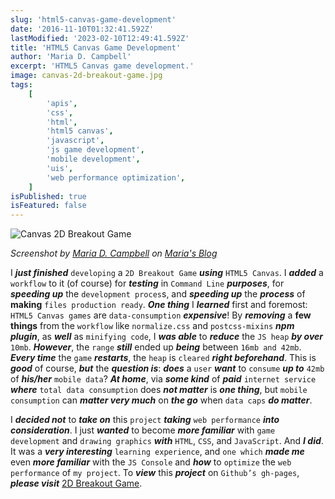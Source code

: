 ```yaml
---
slug: 'html5-canvas-game-development'
date: '2016-11-10T01:32:41.592Z'
lastModified: '2023-02-10T12:49:41.592Z'
title: 'HTML5 Canvas Game Development'
author: 'Maria D. Campbell'
excerpt: 'HTML5 Canvas game development.'
image: canvas-2d-breakout-game.jpg
tags:
    [
        'apis',
        'css',
        'html',
        'html5 canvas',
        'javascript',
        'js game development',
        'mobile development',
        'uis',
        'web performance optimization',
    ]
isPublished: true
isFeatured: false
---
```


![Canvas 2D Breakout Game](canvas-2d-breakout-game.jpg)

*Screenshot by [Maria D. Campbell](https://www.interglobalmedianetwork.com/about) on [Maria's Blog](/images/posts/html5-canvas-game-development/canvas-2d-breakout-game.jpg)*

I ***just finished*** `developing` a `2D Breakout Game` ***using*** `HTML5 Canvas`. I ***added*** a `workflow` to it (of course) for ***testing*** in `Command Line` ***purposes***, for ***speeding up*** the `development proces`s, and ***speeding up*** the ***process*** of ****making**** `files production ready`. ***One thing*** I ***learned*** first and foremost: `HTML5 Canvas games` are `data-consumption` ***expensive***! By **_removing_** a **few things** from the `workflow` like `normalize.css` and `postcss-mixins` ***npm plugin***, as ***well***
as `minifying code`, I ***was able*** to **_reduce_** the `JS heap` **_by over_** `10mb`. **_However_**, the `range` ***still*** ended up ***being*** between `16mb and 42mb`. ***Every time*** the `game` ***_restarts_***, the `heap` is `cleared` **_right beforehand_**. This is ***good*** of course, ***but*** the ***question is***: ***does*** a `user` ***want*** to `consume` ***up to*** `42mb` of ***his/her*** `mobile data`? ***At home***, via ***some kind*** of ***paid*** `internet service` ***where*** `total data consumption` does ***not matter*** is ***one thing***, but `mobile consumption` can ***matter very much*** on ***the go*** when `data caps` ***do matter***.

I ***decided not*** to ***take on*** this `project` ***taking*** `web performance` ***into consideration***. I just ***wanted*** to become ***more familiar*** with `game development` and
`drawing graphics` ***with*** `HTML`, `CSS`, and `JavaScript`. And ***I did***. It was a ***very interesting*** `learning experience`, and `one which` ***made me*** even ***more familiar*** with the `JS Console` and ***how*** to `optimize` the `web performance` of `my project`. To ***view***
this ***project*** on `Github’s gh-pages`, ***please visit***
[2D Breakout Game](https://interglobalmedia.github.io/2d-breakout-game-mdn/).
